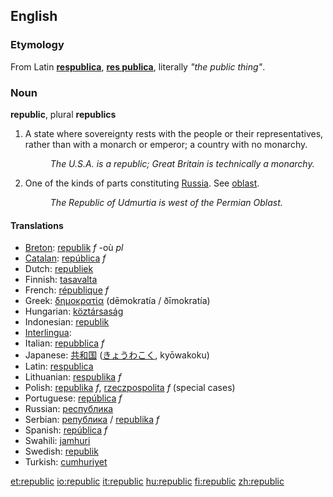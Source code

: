 {{see|Republic}}
==English==

===Etymology===

From Latin '''[[respublica]]''', '''[[res publica]]''', literally ''"the public thing"''.

===Noun===
'''republic''', plural '''republics'''

#A state where sovereignty rests with the people or their representatives, rather than with a monarch or emperor; a country with no monarchy.
#: ''The U.S.A. is a republic; Great Britain is technically a monarchy.''
#One of the kinds of parts constituting [[Russia]]. See [[oblast]].
#:''The Republic of Udmurtia is west of the Permian Oblast.''

====Translations====

*[[Breton]]: [[republik]] ''f'' -où ''pl''
*[[Catalan]]: [[república]] ''f''
*Dutch: [[republiek]] '' ''
*Finnish: [[tasavalta]]
*French: [[république]] ''f''
*Greek: [[δημοκρατία]] (dēmokratía / ðīmokratía)
*Hungarian: [[köztársaság]]
*Indonesian: [[republik]]
*[[Interlingua]]: [[]]
*Italian: [[repubblica]] ''f''
*Japanese: [[共和国]] ([[きょうわこく]], kyōwakoku)
*Latin: [[respublica]]
*Lithuanian: [[respublika]] ''f''
*Polish: [[republika]] ''f'', [[rzeczpospolita]] ''f'' (special cases)
*Portuguese: [[república]] ''f''
*Russian: [[республика]]
*Serbian: [[република]] / [[republika]] ''f''
*Spanish: [[república]] ''f''
*Swahili: [[jamhuri]]
*Swedish: [[republik]] '' ''
*Turkish: [[cumhuriyet]]

[[et:republic]]
[[io:republic]]
[[it:republic]]
[[hu:republic]]
[[fi:republic]]
[[zh:republic]]